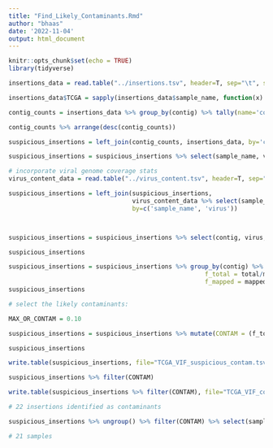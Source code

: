 ```yaml
---
title: "Find_Likely_Contaminants.Rmd"
author: "bhaas"
date: '2022-11-04'
output: html_document
---
```


```r
knitr::opts_chunk$set(echo = TRUE)
library(tidyverse)
```

```r

insertions_data = read.table("../insertions.tsv", header=T, sep="\t", stringsAsFactors = F)

insertions_data$TCGA = sapply(insertions_data$sample_name, function(x) { str_split(x, "-")[[1]][1]})

```


```r
contig_counts = insertions_data %>% group_by(contig) %>% tally(name='contig_counts') %>% filter(contig_counts > 1) 

contig_counts %>% arrange(desc(contig_counts))
```

```r

suspicious_insertions = left_join(contig_counts, insertions_data, by='contig')

suspicious_insertions = suspicious_insertions %>% select(sample_name, virus, contig, contig_counts, total) %>% arrange(desc(contig_counts), contig, desc(total))

# incorporate viral genome coverage stats
virus_content_data = read.table("../virus_content.tsv", header=T, sep="\t", stringsAsFactors = F)

suspicious_insertions = left_join(suspicious_insertions, 
                                  virus_content_data %>% select(sample_name, virus, mapped, n_bases_covered, frac_covered), 
                                  by=c('sample_name', 'virus'))



suspicious_insertions = suspicious_insertions %>% select(contig, virus, sample_name, contig_counts, total, mapped, frac_covered)

suspicious_insertions

```

```r

suspicious_insertions = suspicious_insertions %>% group_by(contig) %>% mutate(max_total = max(total), max_mapped = max(mapped),
                                                      f_total = total/max_total,
                                                      f_mapped = mapped/max_mapped)
suspicious_insertions
```




```r
# select the likely contaminants:

MAX_OR_CONTAM = 0.10

suspicious_insertions = suspicious_insertions %>% mutate(CONTAM = (f_total < MAX_OR_CONTAM & f_mapped < MAX_OR_CONTAM) )

suspicious_insertions
```


```r

write.table(suspicious_insertions, file="TCGA_VIF_suspicious_contam.tsv", quote=F, sep="\t", row.names = F)

```


```r

suspicious_insertions %>% filter(CONTAM)

write.table(suspicious_insertions %>% filter(CONTAM), file="TCGA_VIF_contaminants_only.tsv", quote=F, sep="\t", row.names=F )

# 22 insertions identified as contaminants
```

```r

suspicious_insertions %>% ungroup() %>% filter(CONTAM) %>% select(sample_name) %>% unique() %>% arrange(sample_name)

# 21 samples

```





